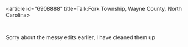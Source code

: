 <article id="6908888" title=Talk:Fork Township, Wayne County, North Carolina>
	<talkpage id="6908888" title="Talk:Fork Township, Wayne County, North Carolina">
{{WPCities|class=stub|importance=mid}}
{{WikiProject United States|class=stub|importance=low|NC=Yes|NC-importance=mid}}




Sorry about the messy edits earlier, I have cleaned them up
	</talkpage>
</article>
